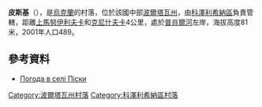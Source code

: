 {{coord|49|18|11|N|33|40|19|E|scale:100000_region:UA|display=title}}

'''皮斯基'''（{{lang-uk|Піски}}），是[[烏克蘭|烏克蘭]]的村落，位於該國中部[[波爾塔瓦州|波爾塔瓦州]]，由[[科澤利希納區|科澤利希納區]]負責管轄，距離[[上馬努伊利夫卡|上馬努伊利夫卡]]和[[克尼什夫卡_(科澤利希納區)|克尼什夫卡]]4公里，處於[[普肖爾河|普肖爾河]]左岸，海拔高度81米，2001年人口489。

==參考資料==
* [http://weather.in.ua/ua/poltavskaja/20702 Погода в селі Піски] {{Wayback|url=http://weather.in.ua/ua/poltavskaja/20702 |date=20200204025504 }}

{{DEFAULTSORT:Піски}}
[[Category:波爾塔瓦州村落|Category:波爾塔瓦州村落]]
[[Category:科澤利希納區村落|Category:科澤利希納區村落]]


{{Poltava-geo-stub}}